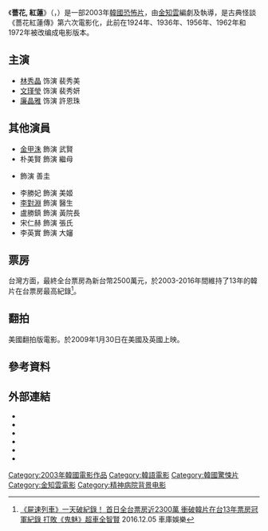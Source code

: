 {{Infobox film
| name = 薔花, 紅蓮
| original_name = {{lang|ko|장화, 홍련}}
| image = A Tale of Two Sisters film.jpg
| alt = 
| caption = 電影海報
| film name =
| director = [[金知雲|金知雲]]
| producer = {{Plainlist|
* 吳貞萬
* Oh Ki-min
}}
| writer = 金知雲
| starring = {{Plainlist|
* [[林秀晶|林秀晶]]
* [[廉晶雅|廉晶雅]]
* [[文瑾瑩|文瑾瑩]]
}}
| music = {{le|李丙雨|Lee Byung-woo}}
| cinematography = {{le|Lee Mo-gae|Lee Mo-gae}}
| editing = {{le|Ko Im-pyo|Ko Im-pyo}}
| studio = B.O.M. Film Productions Co.
| distributor = Cineclick Asia<br>Big Blue Film
| released = {{Film date|2003|06|13|df=y}}
| runtime = 114分鐘<!--Theatrical runtime: 114:38--><ref>{{cite web | url=http://www.bbfc.co.uk/releases/tale-two-sisters-2004-0 | title=''A Tale of Two Sisters'' (15) | work=[[British_Board_of_Film_Classification|British Board of Film Classification]] | date=25 June 2004 | accessdate=4 September 2016}}</ref>
| country = [[韓國|韓國]]
| language = [[韓文|韓文]]
| budget = 370萬美元<ref>[http://www.hancinema.net/korean_movie_A_Tale_of_Two_Sisters.php] ''Hancinema''. Retrieved 2012-06-04</ref>
| gross = 100萬美元
| cn_name = 蔷花，红莲
| hk_name = 姐魅情深
| tw_name = 鬼魅
}}

《'''薔花, 紅蓮'''》（{{lang-ko|장화, 홍련}}，{{lang-en|A Tale of Two Sisters}}）是一部2003年[[韓國|韓國]][[恐怖片|恐怖片]]，由[[金知雲|金知雲]]編劇及執導，是古典怪談《薔花紅蓮傳》第六次電影化，此前在1924年、1936年、1956年、1962年和1972年被改编成电影版本。

==主演==
* [[林秀晶|林秀晶]] 饰演 裴秀美
* [[文瑾瑩|文瑾瑩]] 饰演 裴秀妍
* [[廉晶雅|廉晶雅]] 饰演 許恩珠

==其他演員==
* [[金甲洙|金甲洙]] 飾演 武賢
* 朴美賢 飾演 繼母
* {{link-ko|禹基洪|우기홍}} 飾演 善圭
* 李勝妃 飾演 美姬
* [[李對淵|李對淵]] 飾演 醫生
* 盧勝鎮 飾演 黃院長
* 宋仁赫 飾演 張氏
* 李英實 飾演 大嬸

==票房==
台灣方面，最終全台票房為新台幣2500萬元，於2003-2016年間維持了13年的韓片在台票房最高紀錄<ref>[http://garageplay.tw/news/content/189 《屍速列車》一天破紀錄！ 首日全台票房近2300萬 衝破韓片在台13年票房冠軍紀錄 打敗《鬼魅》超車全智賢] {{Wayback|url=http://garageplay.tw/news/content/189 |date=20180801130034 }} 2016.12.05 車庫娛樂</ref>。

==翻拍==
{{Main|{{le|不請自來|The Uninvited (2009 film)}}}}
美國翻拍版電影。於2009年1月30日在美國及英國上映。

==參考資料==
{{reflist}}

==外部連結==
* {{IMDb title|0365376|A Tale of Two Sisters}}
* {{AllRovi movie|290214|A Tale of Two Sisters}}
* {{mojo title|taleoftwosisters|A Tale of Two Sisters}}
* {{metacritic film|a-tale-of-two-sisters|A Tale of Two Sisters}}
* {{Rotten Tomatoes|a_tale_of_two_sisters|A Tale of Two Sisters}}
* {{Hancinema film|A_Tale_of_Two_Sisters|A Tale of Two Sisters}}

{{Kim Jee-woon}}
{{DEFAULTSORT:A Tale of Two Sisters}}
[[Category:2003年韓國電影作品|Category:2003年韓國電影作品]]
[[Category:韓語電影|Category:韓語電影]]
[[Category:韓國驚悚片|Category:韓國驚悚片]]
[[Category:金知雲電影|Category:金知雲電影]]
[[Category:精神病院背景电影|Category:精神病院背景电影]]